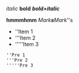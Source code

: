 ''italic''
'''bold'''
'''''bold+italic'''''

'''hmmm''
''hmm'''
''Mark'''s
'''Mark''''s

* ''Item 1
* '''Item 2
* '''''Item 3

 ''Pre 1
 '''Pre 2
 '''''Pre 3
